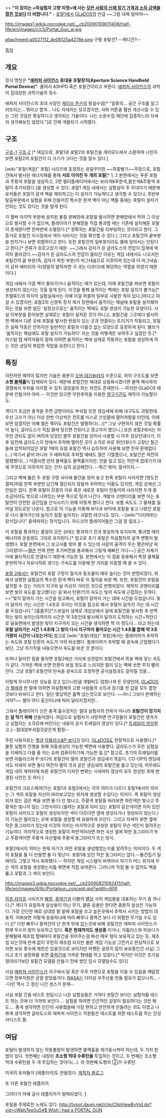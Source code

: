 
>> '''"이 장치는 <피실험자 고향 지명>에 사는 [[장기매매|모든 사람의 신체 장기 가격과 소득 금액을 합친 것]]보다 더 비쌉니다."''' - [[포탈(게임)|포탈1]]에서 [[GLaDOS]]의 언급 ~~그럼 대체 얼마야~~

http://images1.wikia.nocookie.net/__cb20090109011408/half-life/en/images/c/c5/Portal_Gun_w.jpg

attachment:a0027112_4e06125a4278e.png
구형 포탈건? --메디건?--

[[목차]]
== 개요 ==
정식 명칭은 '''"[[애퍼처 사이언스]] 휴대용 포탈장치(Aperture Science Handheld Portal Device)"'''. 줄여서 ASHPD 혹은 포탈건이라고 부른다. [[애퍼처 사이언스]]의 과학이 집대성한 과학기술의 정수. 

애퍼처 사이언스의 초대 사장인 [[케이브 존슨]]의 횡설수설[* "일종의… 공간 구조를 일그러뜨리는… 뭐라고 할까… 나도 자세히는 모르겠지만, 샤워 커튼을 훨씬 개선시킬 수 있는 그런 것임은 확실하다고 생각되는 기술이다. 나는 소원수집 재단에 집중하느라 자세히 생각해보진 않았다."]로 인해 개발되기 시작했다.

== 구조 ==
[http://img2.ruliweb.daum.net/img/img_link7/702/701517_1.jpg 구조-1] [http://img2.ruliweb.daum.net/img/img_link7/702/701517_2.jpg 구조-2] [* 여담으로, 포탈1과 포탈2의 포탈건을 게리모드에서 소환하여 나란히 보면 포탈2의 포탈건이 더 크기가 크다는 것을 알수 있다.]

[wiki:"포탈(게임)" 포탈] 시리즈에 등장하는 유일무이한 ~~최종병기~~무장으로, 포탈건에서 발사된 에너지체를 통해 '''서로 이어진 두 개의 포탈'''[* 1, 2 본편에서는 푸른 포탈과 주황색 포탈을 생성하고, 2편 멀티플레이어에서는 보라색&푸른색,붉은색&주황색 포탈이 추가되었다.]을 생성할 수 있다. 포탈1 게임 내에서는 실험실이 주 무대이기 때문에  유저들은 포탈이 갈색 벽을 제외하고는 다 설치가 가능하다고 생각할 수 있으나, 후반부 탈출부분에서 실험을 위해 만들어진 특수한 흰색 벽이 아닌 벽들 중에는 포탈이 설치가 안되는 것도 있다는 것을 알게 된다.

각 챔버 마지막 부분에 설치된 물질 분해망에 포탈을 발사하면 분해망에서 막혀 그 이상으로 발사할 수가 없으며, 플레이어가 분해망을 직접 통과할 때는 기존에 설치해둔 포탈이 존재한다면 한꺼번에 소멸된다.[* 정확히는 포탈건을 리부팅하는 것이라고 한다. 그 증거로 포탈건 지시등에서 색이 사라지는 것을 확인할 수 있다.] 그리고 포탈건의 끝부분을 만지거나 보면 위험하다고 한다. 또한 포탈건의 일부분이라도 물에 닿아서는 안된다고 한다.[* 전류가 흐르고있기 때문. ~~그래서 감자가 된 글라도스의 전압이 집게에 박히자 올라갔다.~~감자가 된 글라도스의 전압이 올라간 이유는 게임 내에서도 나오지만 포탈건의 끝 부분(즉, 감자가 박힌 부분)이 마그네슘으로 이루어져 있는데 이 마그네슘이 감자 배터리의 극(정밀히 말하자면 극 과는 다르다)에 해당하는 역할을 하였기 때문이다.] 

게임 내에서 가끔 벽이 돌아가거나 움직이는 때가 있는데, 이때 포탈건을 쏴보면 포탈이 생성되지 않는다는 것울 알게 된다. 이것을 통해 움직이는 벽에는 포탈 설치가 불가능[* 프렐류드의 마지막 실험실에서는 아예 이걸 퍼즐의 일부로 사용한 적이 있다.]하다고 여길 수 있겠지만, 포탈2의 신경독 장치 제거 장면에서 움직이는 패널에 포탈을 설치해야 하는 것을 보면 일단 '설정상으로는' 움직이는 벽에도 포탈 생성이 가능한 모양이다.
사실 이부분을 뜯어보면 실제로는 포탈이 설치된 것이 아니고, 포탈건을 그곳에다 발사하면 벽에서 다른 곳에 포탈을 발사한 반응이 있는 곳과 연결되는 트리거가 작동되고, 포탈은 실제 작동은 안하지만 일반적인 포탈과 다를것 없는 모양으로 등장하게 된다. 밸브가 '움직이는 패널에도 포탈 설치가 가능하다' 라는 것을 어떻게든 보여주고 싶었던 듯.[* 커스텀 맵 제작자들의 말에 의하면 움직이는 벽에 실제로 작동하는 포탈을 생성하게 하는 것은 상당히 복잡한 작업을 요한다고 한다.]

== 특징 ==
이런저런 제약이 많지만 기술은 충분히 [[오버 테크놀러지]] 수준으로, 위의 구조도를 보면 '''소형 [[블랙홀]]'''이 탑재되어 있다. 때문에 포탈건만 제대로 상용화시켰다면 블랙 메사와의 경쟁에서 우위를 차지할 수 있지 않았을까 하는 의견도 존재한다. --하지만 GLaDOS 때문에 안될거야 아마.-- 이것만 있으면 무한추락을 이용한 [[영구기관]]도 제작이 가능할지도.

게다가 조금만 충격을 주면 금방이라도 부숴질 듯한 생김새에 비해 내구도도 괴랄한데. 우선 고수가 아닌 이상 한번 이상씩은 컨트롤 미스로 산성물에 떨어져봤을 터인데, 이때 보면 알겠지만 어째 첼은 죽어도 포탈건은 멀쩡하다(...)[* 그냥 구현하지 않은 것일 확률이 높다, 글라도스가 직접 물에 닿으면 안된다고 경고까지 했으니.] 또한 포탈2에서는 아무런 관리도 없이 버려져 있었던 블루 포탈건을 얻어서 사용할 시 아주 정상인데다가, 이후 일전에 글라도스의 방에서 추락해 떨어진 곳이 소각로 바로 위인데다가 고장난 철근들에 압착되어있던 포탈 1때의 듀얼 포탈건 역시 습득하여 사용해 보면 전혀 문제없다(...) 여기서 끝이 아니라 구 애퍼처로 추락할 때에도 첼은 기절했으나, 포탈건은 여전히 멀쩡했다(...) 이쯤되면 안의 블랙홀도 블랙홀이지만, 안을 덮고 있는 하얀색 껍데기가 대체 무엇으로 이루어저 있는 건지 심히 궁금해진다. --뭐긴 뭐야, 월석이지.--

그리고 벽에 뚫린 두 포탈 구멍 사이에 물건을 얹어 놓고 한쪽 포탈이 사라지면 [명도잔월파]처럼 한쪽 부분만 남긴채 절단되지 않을까 우려하는 이들도 있지만, 게임 상에선 그런일은 없다. 한쪽 포탈이 모종의 이유 혹은 새로운 포탈이 만들어져 사라지면 두개 중 조금이라도 밖으로 나와있는 부분 쪽으로 팅겨 나간다. 개발자 코멘터리를 보면 이는 포탈안이 안전한 공간임을 인식시키기 위해 이렇게 했다고 한다. 보통 속도도 그 물체를 밀어낼 정도로만 나온다. 참고로 이 기능을 이용해 바닥과 바닥에 포탈을 놓고 나왔던 포탈로 다시 들어가는데 높이가 점점 높아지는 괴랄한 테크닉도 있다. --[wiki:"다리따위는 장식입니다" 중력따위는 장식입니다. 하드코어 플레이어들은 그걸 잘 알죠.]--

이 포탈을 통과하는 물질의 모든 상태는 통과하기 전과 동일하게 유지되며, 통과할 때의 에너지와 운동량도 그대로 유지된다.[* 참고로 초기 포탈은 피실험자의 골격 변형이 발생했다. 포탈 본편에서 그 보고서를 찾아 볼 수 있는데 사람의 골격이 무슨 펭귄마냥 찌그러졌다!~~[[첼]]은 언제 한번 초기버전을 통과해서 그렇게 예뻐진 거다~~] 공간 자체가 아예 물리적으로 연결되기 때문에 가능한 일. 본편에서는 이 점을 응용해서 특정 물체를 운반하거나 자유낙하로 생기는 가속도를 이용해 먼 거리를 이동할 때 쓸 수 있다. 

[[포탈 2]]에서는 포탈건의 포탈 구멍이 월석과 동조율이 매우 높다는 것이 판명되었다, 위에서 설명한 실험실의 특수한 흰색 벽이 바로 이 월석을 바른 벽. 또한, 포탈건이 포탈을 설치할 수 있는 거리가 지구와 달 이상의 거리인 것으로 판명되었다. 제작자 코멘터리를 보면 빛의 속도를 참고했다는 걸 봐서 탄환(?)의 속도는 빛의 속도에 근접하는 듯하다.
>>"빛이 달까지 가는 시간을 참고해서, 포탈이 달까지 가는 데에 시간을 두었습니다. 빛이 달까지 가는 시간은 1.4초로 우리는 이것을 참고로 해서 포탈이 달까지 가는 데 시간을 두었습니다."
[흠좀무][*스포일러 실제로 게임상에서 달에 포탈건을 발사한 후 반짝 하는 빛이 보이는데까지의 시간은 약 3초인데 발사체가 달까지 도착하는 시간+착탄으로 달표면에서 발생한 빛이 지구까지 오는 시간을 생각하면 딱 이 정도다... 라고 하는데 '''포탈 날라가는 시간 1.4초에 그 빛이 다시 지구까지 돌아오는 시간 1.4초를 합해 약 3초가량의 시간이 나오는거다'''] 참고로 [wiki:"포탈(게임)" 포탈]에서는 플레이어가 추락하는 속도와 포탈 탄환의 속도가 거의 비슷했다. 플레이어가 추락할 때 광속에 근접했다기보단, 그냥 차기작을 내놓으면서 속도를 바꾼 것 뿐이다.

또하나 달라진 점을 들자면 포탈2에선 거리에 상관없이 포탈건에서 목표 벽에 닿는 속도가 같다. 가까운 벽에 쏘면 탄환이 보일 정도로 느리지만 멀리 있는 벽에 쏘면 무지 빨라진다. 그냥 포탈1 포탈건의 탄속을 광속으로 조정하면 공식설정과도 같아질 것을...

이렇게 무시무시한 성능을 갖고 있으니만큼 개발비도 엄청나게 든 모양인데, [[GLaDOS]]가 [[첼]]에게 한 말에 의하면 피실험체의 고향 사람들의 소득과 장기를 판 값을 모두 합한 것보다 비싸다고 한다. 일단 몇십억은 훌쩍 넘는것으로 보인다. ~~아니 그보다 판매하는거야?~~ 첼이 어디 출신이냐에 따라 달라지겠지만…

그래서 플레이어가 신은 충격 흡수장치는 절대 실험자의 안위가 아니라 '''포탈건이 망가지는 걸 막기 위해''' 만들어졌다. 여담으로 실험자가 사망하면 연구원들이 포탈건만 챙겨가고 실험자는 소각로에 버린다는 내용의 공식 트레일러 영상이 있다.[* [http://youtu.be/Nxj1nVrvXIk 트레일러 영상]참고.]--절대않부셔질것같은게 함정--


주된 사용자로는 [[첼]]과 [[아틀라스&P-보디]]가 있다. [[GLaDOS]]도 한정적으로 사용했다.[* 물론 실험의 진행을 위해 자동생성이 가능한 벽면에 사용했다. 글라도스가 모든 실험실을 지배하고 다룰 줄 아는 슈퍼 컴퓨터이기에 가능한 일.][* 참고로, 초기의 트레일러를 보면 아틀라스와 P-보디의 포탈건이 첼의 포탈건과 생김새가 똑같다. CO-OP의 엔딩에서도 자세히 보면 둘다 여전히 첼의 것과 같은 생김새의 포탈건을 들고 있는데, 아무래도 게임 내의 캐릭터에 따른 포탈건의 디자인 변화는 시네마틱 영상이 모두 완성된 후에 변경된 사안인 듯 하다.]

포탈건의 크로스헤어(?)는 포탈1과 포탈2에서는 각각 의미가 다르다
포탈1에서의 의미는 그 색의 포탈을 자신이 바라보고있는 위치에 생성할 수있다는 의미다. 즉 포탈이 생성되지 않는 검은 벽을 보면 둘 다 안 빛나고, 주황색 포탈을 바라보면 파란색만 빛나고 주황색은 빛나지 않는 그런식이다.(쏠려는 포탈과 이미 있는 포탈이 같은색이면 이미 있던 포탈이 사라지고 포탈이 생성되지만 색이 다르다면 옆에 생성되거나 생성되지 않는다.) 이 기능은 멀리있는 곳에 포탈을 생성할 때 유용하게 쓰인다. 그리고 자세히 보면 옆에 작은 동그라미가 있는데 이것의 의미는 마지막으로 생성한 포탈이 무슨 색인지 알려주는 기능이다. 마지막으로 생성한 포탈이 파란색이라면 파란 곡선 옆에 파란 동그라미가 뜨고 주황색이면 주황색 곡선옆에 주황색 동그라미가 뜨는 방식.

포탈2에서의 의미는 현재 자기가 어떤 포탈을 생성했었는지를 알려주는 의미이다. 두 색의 포탈을 둘 다 만들면 둘 다 빛난다. 포탈1에 있던 작은 동그라미는 없다.--물건집기 딜레이도 그렇고 역시 퇴화했다.-- 하지만 게임 시스템이 바뀌어서 자기가 어느 위치에 무슨 색의 포탈을 생성했는지를 화면에 직접 보여준다. 그러니까 직접 볼 수 없어도 벽을 뚫고 포탈과 그 색이 보인다.

http://images3.wikia.nocookie.net/__cb20090821092411/half-life/en/images/6/6c/Portalgun_concept.jpg?width=600

[[하프 라이프]] 시리즈의 [[빠루]], [[중력건]]과 더불어 [[밸브]] 사의 게임들을 대표하는 무기 중 하나다.[* 게다가 유일하게 살상용이 아닌 무기, 물론 응용만 한다면 충분히 살상은 가능하다. 가장 간단한 예로 상대방 발 밑에 포탈을 쏘고 높은곳에서 추락사 시키는 방법이 대표적. 어찌보면 어떻게 응용하냐에 따라 빠루나 중력건 보다 더 위험한 무기일 수도 있다.][* 다만 빠루나 중력건이 단 한개 밖에 없는것에 비해 포탈건은 애퍼처 사이언스가 현재 무수히 많이 보유하고 있다. '''혹은 현재까지도 생성중''' 이거나, 아틀라스와 피보디가 분해될때 재조립 할때마다 포탈건을 쥐어주는걸 봐선 매우 많이 보유하고 있는 듯, 재조립 되는것에 한계 없이 무한히 재조립 되지만 물론 게임 기능상 그런거고 현실적으로 보자면 보유 횟수에 제한은 있을것으로 보이지만 어쨋든 굉장히 많이 보유중인건 사실] 그리고 초기 설정화를 보면 [[중력건]]에 가까운 형태를 하고 있었다.[* 하지만 이것은 초기설정이라기보단 포탈건 모델을 만들기 전에 썼던 임시 모델일수도 있다]

사실 [[애퍼쳐 사이언스]]가 지구에서 달 혹은 우주 저편으로 포탈을 이을 수 있음을 깨달았으면 정부지원은 곧잘 받았을거다. [[NASA]]는 더이상 우주선을 만들 필요가 없으니까… --다만 역시 그 정신 나간 센스가 문제--

사실 포탈 건을 테스트 한답시고 나온 실험실들은 거의다 포탈건 보다는 실험자를 테스트 하는 것에 더 가까워 보인다.... 실험을 하려면 인간적인 감정이 필요하다는 것만 봐도.... 좋게 생각하면 인간이 사용했을때 가장 편하고 안전하게 만들려는 의도 이겠고 나쁘게 생각하면 글라도스와 애퍼쳐 사이언스 직원들은 테스트를 위한 테스트를 하는 진성 사디스트 들.

== 여담 ==
포털이 발생하지 않는 작동불량이 발생하면 블랙홀을 재가동시켜야 하는데, 두 가지 방법이 있다. 첫번째는 내장된 '''초소형 막대 수류탄을''' 투입하는 것이고, 두 번째는 초소형 막대 수류탄을 두 개 투입하는 것이다(...). 위 첫번째 도형의 ②가 수류탄.
 
{{{#!HTML
<object classid='clsid:d27cdb6e-ae6d-11cf-96b8-444553540000' codebase='http://download.macromedia.com/pub/shockwave/cabs/flash/swflash.cab#version=9,0,0,0'  id='NFPlayer27983' width='500' height='408'><param name='movie' value='http://serviceapi.nmv.naver.com/flash/NFPlayer.swf?vid=A63AD69CB63234D3A4E4D0D35E98EA296CC1&outKey=V1247e108364db98162deecedf81afaa924ead02319e2bebac7c1ecedf81afaa924ea' /><param name='wmode' value='transparent' /><param name='allowScriptAccess' value='always' /><param name='allowFullScreen' value='true' /><embed src='http://serviceapi.nmv.naver.com/flash/NFPlayer.swf?vid=A63AD69CB63234D3A4E4D0D35E98EA296CC1&outKey=V1247e108364db98162deecedf81afaa924ead02319e2bebac7c1ecedf81afaa924ea' wmode='transparent' width='500' height='408' allowScriptAccess='always' name='NFPlayer27983' id='NFPlayer27983' allowFullScreen='true' type='application/x-shockwave-flash' /></object> }}}

미국의 유저들이 [레플리카]도 만들었다. [http://volpinprops.blogspot.com/2010/11/portal-gun-for-childs-play_22.html 제작자 블로그]

{{{#!html
<iframe width="425" height="349" src="http://www.youtube.com/embed/6sY33WidQhc" frameborder="0" allowfullscreen></iframe>
}}}

또 다른 포탈건 레플리카.

그러다가 아예 공식 레플리카가 발매되었다.
[http://unrealitymag.com/index.php/2012/02/10/diy-no-more-official-replica-portal-guns-now-for-sale/]



포털을 주제로한 노래도 있다. [[http://tvpot.daum.net/clip/ClipViewByVid.do?vid=cWph7eoGu54$ Wish i had a PORTAL GUN]]
